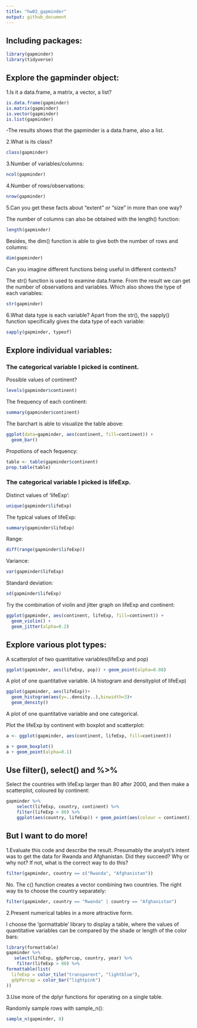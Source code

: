 ```yaml
---
title: "hw02_gapminder"
output: github_document
---
```

## Including packages:
```r
library(gapminder)
library(tidyverse)
```
## Explore the gapminder object:
1.Is it a data.frame, a matrix, a vector, a list?
```r
is.data.frame(gapminder)
is.matrix(gapminder)
is.vector(gapminder)
is.list(gapminder)
```
\-The results shows that the gapminder is a data.frame, also a list.

2.What is its class?
```r
class(gapminder)
```
3.Number of variables/columns:
```r
ncol(gapminder)
```
4.Number of rows/observations:
```r
nrow(gapminder)
```
5.Can you get these facts about “extent” or “size” in more than one way? 

The number of columns can also be obtained with the length() function:
```r
length(gapminder)
```
Besides, the dim() function is able to give both the number of rows and columns:
```r
dim(gapminder)
```
Can you imagine different functions being useful in different contexts?

The str() function is used to examine data.frame. From the result we can get the number of observations and variables. Which also shows the type of each variables:  
```r
str(gapminder)
```
6.What data type is each variable?
Apart from the str(), the sapply() function specifically gives the data type of each variable:
```r
sapply(gapminder, typeof)
```

## Explore individual variables:
### The categorical variable I picked is continent.
Possible values of continent?
```r
levels(gapminder$continent)
```
The frequency of each continent:
```r
summary(gapminder$continent)
```
The barchart is able to visualize the table above:
```r
ggplot(data=gapminder, aes(continent, fill=continent)) +
  geom_bar()
```

Propotions of each fequency:
```r
table <- table(gapminder$continent)
prop.table(table)
```

### The categorical variable I picked is lifeExp.

Distinct values of 'lifeExp':
```r
unique(gapminder$lifeExp)
```
The typical values of lifeExp:
```r
summary(gapminder$lifeExp)
```
Range:
```r
diff(range(gapminder$lifeExp))
```
Variance:
```r
var(gapminder$lifeExp)
```
Standard deviation:
```r
sd(gapminder$lifeExp)
```
Try the combination of violin and jitter graph on lifeExp and continent:
```r
ggplot(gapminder, aes(continent, lifeExp, fill=continent)) +  
  geom_violin() + 
  geom_jitter(alpha=0.2)
```

## Explore various plot types:

A scatterplot of two quantitative variables(lifeExp and pop)
```r
ggplot(gapminder, aes(lifeExp, pop)) + geom_point(alpha=0.08)
```

A plot of one quantitative variable. (A histogram and densityplot of lifeExp)
```r
ggplot(gapminder, aes(lifeExp))+
  geom_histogram(aes(y=..density..),binwidth=3)+
  geom_density()
```

A plot of one quantitative variable and one categorical. 

Plot the lifeExp by continent with boxplot and scatterplot:
```r
a <- ggplot(gapminder, aes(continent, lifeExp, fill=continent))

a + geom_boxplot()
a + geom_point(alpha=0.1)
```


## Use filter(), select() and %>%
Select the countries with lifeExp larger than 80 after 2000, and then make a scatterplot, coloured by continent:
```r
gapminder %>% 
    select(lifeExp, country, continent) %>%
    filter(lifeExp > 80) %>% 
    ggplot(aes(country, lifeExp)) + geom_point(aes(colour = continent))
```

## But I want to do more!
1.Evaluate this code and describe the result. Presumably the analyst’s intent was to get the data for Rwanda and Afghanistan. Did they succeed? Why or why not? If not, what is the correct way to do this?
```r
filter(gapminder, country == c("Rwanda", "Afghanistan"))
```
No. The c() function creates a vector combining two countries. The right way tis to choose the country separately:
```r
filter(gapminder, country == "Rwanda" | country == "Afghanistan")
```
2.Present numerical tables in a more attractive form.

I choose the 'gormattable' library to display a table, where the values of quantitative variables can be compared by the shade or length of the color bars: 
```r
library(formattable)
gapminder %>% 
   select(lifeExp, gdpPercap, country, year) %>%
    filter(lifeExp > 80) %>% 
formattable(list(
  lifeExp = color_tile("transparent", "lightblue"),
  gdpPercap = color_bar("lightpink")
))
```

3.Use more of the dplyr functions for operating on a single table.

Randomly sample rows with sample_n():
```r
sample_n(gapminder, 8)
```



